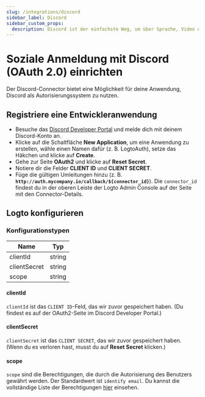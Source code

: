 ```yaml
---
slug: /integrations/discord
sidebar_label: Discord
sidebar_custom_props:
  description: Discord ist der einfachste Weg, um über Sprache, Video und Text zu kommunizieren.
---
```



# Soziale Anmeldung mit Discord (OAuth 2.0) einrichten

Der Discord-Connector bietet eine Möglichkeit für deine Anwendung, Discord als Autorisierungssystem zu nutzen.

<GuideTip />

## Registriere eine Entwickleranwendung

- Besuche das [Discord Developer Portal](https://discord.com/developers/applications) und melde dich mit deinem Discord-Konto an.
- Klicke auf die Schaltfläche **New Application**, um eine Anwendung zu erstellen, wähle einen Namen dafür (z. B. LogtoAuth), setze das Häkchen und klicke auf **Create**.
- Gehe zur Seite **OAuth2** und klicke auf **Reset Secret**.
- Notiere dir die Felder **CLIENT ID** und **CLIENT SECRET**.
- Füge die gültigen Umleitungen hinzu (z. B. **`http://auth.mycompany.io/callback/${connector_id}`**). Die `connector_id` findest du in der oberen Leiste der Logto Admin Console auf der Seite mit den Connector-Details.

## Logto konfigurieren

### Konfigurationstypen

| Name         | Typ    |
| ------------ | ------ |
| clientId     | string |
| clientSecret | string |
| scope        | string |

#### clientId

`clientId` ist das `CLIENT ID`-Feld, das wir zuvor gespeichert haben.
(Du findest es auf der OAuth2-Seite im Discord Developer Portal.)

#### clientSecret

`clientSecret` ist das `CLIENT SECRET`, das wir zuvor gespeichert haben.
(Wenn du es verloren hast, musst du auf **Reset Secret** klicken.)

#### scope

`scope` sind die Berechtigungen, die durch die Autorisierung des Benutzers gewährt werden. Der Standardwert ist `identify email`.
Du kannst die vollständige Liste der Berechtigungen [hier](https://discord.com/developers/docs/topics/oauth2#shared-resources-oauth2-scopes) einsehen.
